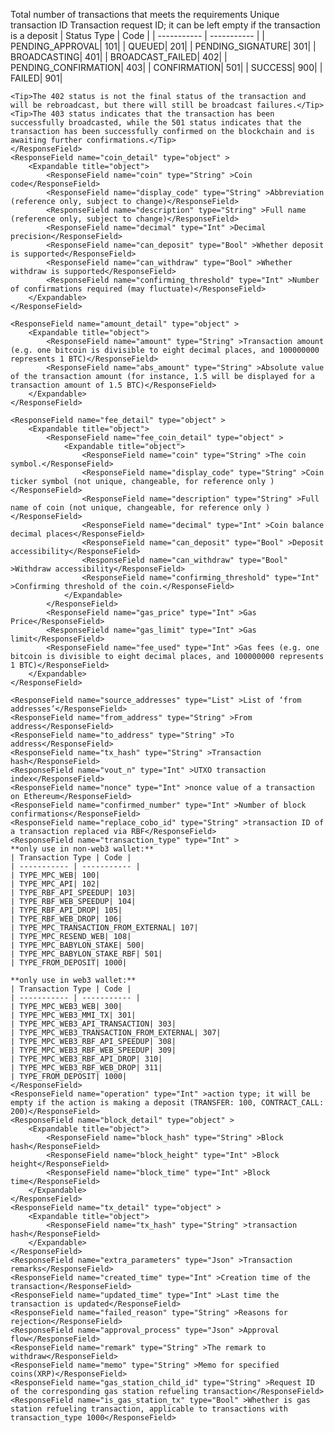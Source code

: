 <ResponseField name="total" type="Int" >Total number of transactions that meets the requirements</ResponseField>
<ResponseField name="transactions" type="object[]" >
  <Expandable title="object">
    <ResponseField name="cobo_id" type="String" >Unique transaction ID</ResponseField>
    <ResponseField name="request_id" type="String" >Transaction request ID; it can be left empty if the transaction is a deposit</ResponseField>
    <ResponseField name="status" type="Int" >
    | Status Type | Code |
    | ----------- | ----------- |
    | PENDING_APPROVAL| 101|
    | QUEUED| 201|
    | PENDING_SIGNATURE| 301|
    | BROADCASTING| 401|
    | BROADCAST_FAILED| 402|
    | PENDING_CONFIRMATION| 403|
    | CONFIRMATION| 501|
    | SUCCESS| 900|
    | FAILED| 901|

    <Tip>The 402 status is not the final status of the transaction and will be rebroadcast, but there will still be broadcast failures.</Tip>
    <Tip>The 403 status indicates that the transaction has been successfully broadcasted, while the 501 status indicates that the transaction has been successfully confirmed on the blockchain and is awaiting further confirmations.</Tip>
    </ResponseField>
    <ResponseField name="coin_detail" type="object" >
        <Expandable title="object">
            <ResponseField name="coin" type="String" >Coin code</ResponseField>
            <ResponseField name="display_code" type="String" >Abbreviation (reference only, subject to change)</ResponseField>
            <ResponseField name="description" type="String" >Full name (reference only, subject to change)</ResponseField>
            <ResponseField name="decimal" type="Int" >Decimal precision</ResponseField>
            <ResponseField name="can_deposit" type="Bool" >Whether deposit is supported</ResponseField>
            <ResponseField name="can_withdraw" type="Bool" >Whether withdraw is supported</ResponseField>
            <ResponseField name="confirming_threshold" type="Int" >Number of confirmations required (may fluctuate)</ResponseField>
        </Expandable>
    </ResponseField>

    <ResponseField name="amount_detail" type="object" >
        <Expandable title="object">
            <ResponseField name="amount" type="String" >Transaction amount (e.g. one bitcoin is divisible to eight decimal places, and 100000000 represents 1 BTC)</ResponseField>
            <ResponseField name="abs_amount" type="String" >Absolute value of the transaction amount (for instance, 1.5 will be displayed for a transaction amount of 1.5 BTC)</ResponseField>
        </Expandable>
    </ResponseField>

    <ResponseField name="fee_detail" type="object" >
        <Expandable title="object">
            <ResponseField name="fee_coin_detail" type="object" >
                <Expandable title="object">
                    <ResponseField name="coin" type="String" >The coin symbol.</ResponseField>
                    <ResponseField name="display_code" type="String" >Coin ticker symbol (not unique, changeable, for reference only )</ResponseField>
                    <ResponseField name="description" type="String" >Full name of coin (not unique, changeable, for reference only )</ResponseField>
                    <ResponseField name="decimal" type="Int" >Coin balance decimal places</ResponseField>
                    <ResponseField name="can_deposit" type="Bool" >Deposit accessibility</ResponseField>
                    <ResponseField name="can_withdraw" type="Bool" >Withdraw accessibility</ResponseField>
                    <ResponseField name="confirming_threshold" type="Int" >Confirming threshold of the coin.</ResponseField>
                </Expandable>
            </ResponseField>
            <ResponseField name="gas_price" type="Int" >Gas Price</ResponseField>
            <ResponseField name="gas_limit" type="Int" >Gas limit</ResponseField>
            <ResponseField name="fee_used" type="Int" >Gas fees (e.g. one bitcoin is divisible to eight decimal places, and 100000000 represents 1 BTC)</ResponseField>
        </Expandable>
    </ResponseField>

    <ResponseField name="source_addresses" type="List" >List of ‘from addresses’</ResponseField>
    <ResponseField name="from_address" type="String" >From address</ResponseField>
    <ResponseField name="to_address" type="String" >To address</ResponseField>
    <ResponseField name="tx_hash" type="String" >Transaction hash</ResponseField>
    <ResponseField name="vout_n" type="Int" >UTXO transaction index</ResponseField>
    <ResponseField name="nonce" type="Int" >nonce value of a transaction on Ethereum</ResponseField>
    <ResponseField name="confirmed_number" type="Int" >Number of block confirmations</ResponseField>
    <ResponseField name="replace_cobo_id" type="String" >transaction ID of a transaction replaced via RBF</ResponseField>
    <ResponseField name="transaction_type" type="Int" >
    **only use in non-web3 wallet:**
    | Transaction Type | Code |
    | ----------- | ----------- |
    | TYPE_MPC_WEB| 100|
    | TYPE_MPC_API| 102|
    | TYPE_RBF_API_SPEEDUP| 103|
    | TYPE_RBF_WEB_SPEEDUP| 104|
    | TYPE_RBF_API_DROP| 105|
    | TYPE_RBF_WEB_DROP| 106|
    | TYPE_MPC_TRANSACTION_FROM_EXTERNAL| 107|
    | TYPE_MPC_RESEND_WEB| 108|
    | TYPE_MPC_BABYLON_STAKE| 500|
    | TYPE_MPC_BABYLON_STAKE_RBF| 501|
    | TYPE_FROM_DEPOSIT| 1000|

    **only use in web3 wallet:**
    | Transaction Type | Code |
    | ----------- | ----------- |
    | TYPE_MPC_WEB3_WEB| 300|
    | TYPE_MPC_WEB3_MMI_TX| 301|
    | TYPE_MPC_WEB3_API_TRANSACTION| 303|
    | TYPE_MPC_WEB3_TRANSACTION_FROM_EXTERNAL| 307|
    | TYPE_MPC_WEB3_RBF_API_SPEEDUP| 308|
    | TYPE_MPC_WEB3_RBF_WEB_SPEEDUP| 309|
    | TYPE_MPC_WEB3_RBF_API_DROP| 310|
    | TYPE_MPC_WEB3_RBF_WEB_DROP| 311|
    | TYPE_FROM_DEPOSIT| 1000|
    </ResponseField>
    <ResponseField name="operation" type="Int" >action type; it will be empty if the action is making a deposit (TRANSFER: 100, CONTRACT_CALL: 200)</ResponseField>
    <ResponseField name="block_detail" type="object" >
        <Expandable title="object">
            <ResponseField name="block_hash" type="String" >Block hash</ResponseField>
            <ResponseField name="block_height" type="Int" >Block height</ResponseField>
            <ResponseField name="block_time" type="Int" >Block time</ResponseField>
        </Expandable>
    </ResponseField>
    <ResponseField name="tx_detail" type="object" >
        <Expandable title="object">
            <ResponseField name="tx_hash" type="String" >transaction hash</ResponseField>
        </Expandable>
    </ResponseField>
    <ResponseField name="extra_parameters" type="Json" >Transaction remarks</ResponseField>
    <ResponseField name="created_time" type="Int" >Creation time of the transaction</ResponseField>
    <ResponseField name="updated_time" type="Int" >Last time the transaction is updated</ResponseField>
    <ResponseField name="failed_reason" type="String" >Reasons for rejection</ResponseField>
    <ResponseField name="approval_process" type="Json" >Approval flow</ResponseField>
    <ResponseField name="remark" type="String" >The remark to withdraw</ResponseField>
    <ResponseField name="memo" type="String" >Memo for specified coins(XRP)</ResponseField>
    <ResponseField name="gas_station_child_id" type="String" >Request ID of the corresponding gas station refueling transaction</ResponseField>
    <ResponseField name="is_gas_station_tx" type="Bool" >Whether is gas station refueling transaction, applicable to transactions with transaction_type 1000</ResponseField>
   </Expandable>
</ResponseField>